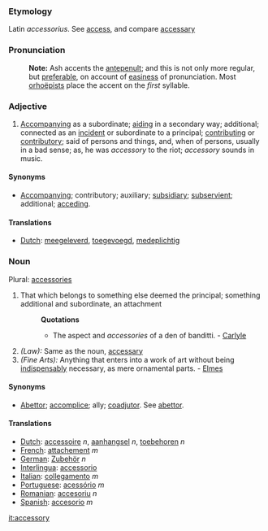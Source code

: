 ===Etymology===
Latin ''accessorius''. See [[access]], and compare [[accessary]]
===Pronunciation===
:'''Note:''' Ash accents the [[antepenult]]; and this is not only more regular, but [[preferable]], on account of [[easiness]] of pronunciation. Most [[orhoëpists]] place the accent on the ''first'' syllable.
===Adjective===
#[[Accompanying]] as a subordinate; [[aiding]] in a secondary way; additional; connected as an [[incident]] or subordinate to a principal; [[contributing]] or [[contributory]]; said of persons and things, and, when of persons, usually in a bad sense; as, he was ''accessory'' to the riot; ''accessory'' sounds in music.
====Synonyms====
*[[Accompanying]]; contributory; auxiliary; [[subsidiary]]; [[subservient]]; additional; [[acceding]].

====Translations====
*[[Dutch]]: [[meegeleverd]], [[toegevoegd]], [[medeplichtig]]
===Noun===
Plural: [[accessories]]
#That which belongs to something else deemed the principal; something additional and subordinate, an attachment
#:'''Quotations'''
#:*The aspect and ''accessories'' of a den of banditti. - [[Carlyle]]
#''(Law):'' Same as the noun, [[accessary]]
#''(Fine Arts):'' Anything that enters into a work of art without being [[indispensably]] necessary, as mere ornamental parts. - [[Elmes]]

====Synonyms====
*[[Abettor]]; [[accomplice]]; ally; [[coadjutor]]. See [[abettor]].

====Translations====
*[[Dutch]]: [[accessoire]] ''n'', [[aanhangsel]] ''n'', [[toebehoren]] ''n''
*[[French]]: [[attachement]] ''m''
*[[German]]: [[Zubehör]] ''n''
*[[Interlingua]]: [[accessorio]]
*[[Italian]]: [[collegamento]] ''m''
*[[Portuguese]]: [[acessório]] ''m''
*[[Romanian]]: [[accesoriu]] ''n''
*[[Spanish]]: [[accesorio]] ''m''

[[it:accessory]]